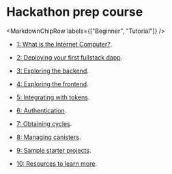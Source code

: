 
# Hackathon prep course

<MarkdownChipRow labels={["Beginner", "Tutorial"]} />



- [1: What is the Internet Computer?](/docs/current/tutorials/hackathon-prep-course/1-what-is-icp).

- [2: Deploying your first fullstack dapp](/docs/current/tutorials/hackathon-prep-course/2-deploying-first-fullstack-dapp).

- [3: Exploring the backend](/docs/current/tutorials/hackathon-prep-course/3-exploring-the-backend).

- [4: Exploring the frontend](/docs/current/tutorials/hackathon-prep-course/4-exploring-the-frontend).

- [5: Integrating with tokens](/docs/current/tutorials/hackathon-prep-course/5-integrating-with-tokens).

- [6: Authentication](/docs/current/tutorials/hackathon-prep-course/6-authentication).

- [7: Obtaining cycles](/docs/current/tutorials/hackathon-prep-course/7-obtaining-cycles).

- [8: Managing canisters](/docs/current/tutorials/hackathon-prep-course/8-managing-canisters).

- [9: Sample starter projects](/docs/current/tutorials/hackathon-prep-course/9-sample-starter-projects).

- [10: Resources to learn more](/docs/current/tutorials/hackathon-prep-course/10-resources).
